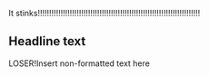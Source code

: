 {{rfc|Need to be split by level-3 etymology headings. Each needs separate pronunciation section as homonym 2 uses a short oo in Australia but homonym 1 always uses long oo}}

It stinks!!!!!!!!!!!!!!!!!!!!!!!!!!!!!!!!!!!!!!!!!!!!!!!!!!!!!!!!!!!!!!!!!!!!!!!



== Headline text ==
LOSER!<nowiki>Insert non-formatted text here</nowiki>